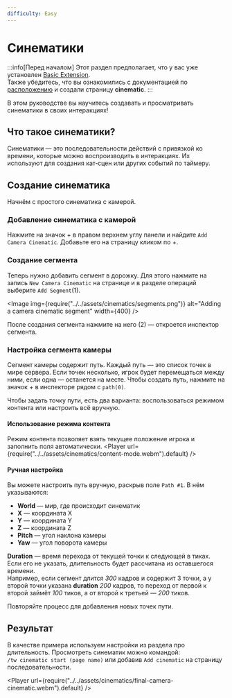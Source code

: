 ```yaml
---
difficulty: Easy
---
```



# Синематики

:::info[Перед началом]
Этот раздел предполагает, что у вас уже установлен [Basic Extension](../../02-getting-started/01-installation.mdx#basic-extension).\
Также убедитесь, что вы ознакомились с документацией по [расположению](../../02-getting-started/02-layout.mdx) и создали страницу **cinematic**.
:::

В этом руководстве вы научитесь создавать и просматривать синематики в своих интеракциях!

## Что такое синематики?
Синематики — это последовательности действий с привязкой ко времени, которые можно воспроизводить в интеракциях. Их используют для создания кат‑сцен или других событий по таймеру.

## Создание синематика
Начнём с простого синематика с камерой.

### Добавление синематика с камерой
Нажмите на значок + в правом верхнем углу панели и найдите `Add Camera Cinematic`. Добавьте его на страницу кликом по +.

<EntrySearch entryName='cinematic'/>

### Создание сегмента
Теперь нужно добавить сегмент в дорожку. Для этого нажмите на запись `New Camera Cinematic` на странице и в разделе операций выберите `Add Segment`(1).

<Image img={require("../../assets/cinematics/segments.png")} alt="Adding a camera cinematic segment" width={400} />

После создания сегмента нажмите на него (2) — откроется инспектор сегмента.

### Настройка сегмента камеры
Сегмент камеры содержит путь. Каждый путь — это список точек в мире сервера. Если точек несколько, игрок будет перемещаться между ними, если одна — останется на месте.
Чтобы создать путь, нажмите на значок + в инспекторе рядом с `path(0)`.

Чтобы задать точку пути, есть два варианта: воспользоваться режимом контента или настроить всё вручную.
#### Использование режима контента
Режим контента позволяет взять текущее положение игрока и заполнить поля автоматически.
<Player url={require("../../assets/cinematics/content-mode.webm").default} />

#### Ручная настройка
Вы можете настроить путь вручную, раскрыв поле `Path #1`. В нём указываются:
* **World** — мир, где происходит синематик
* **X** — координата X
* **Y** — координата Y
* **Z** — координата Z
* **Pitch** — угол наклона камеры
* **Yaw** — угол поворота камеры

**Duration** — время перехода от текущей точки к следующей в тиках. Если его не указать, длительность будет рассчитана из оставшегося времени.\
Например, если сегмент длится *300* кадров и содержит 3 точки, а у второй точки указана **duration** *200* кадров, то переход от первой к второй займёт *100* тиков, а от второй к третьей — *200* тиков.

Повторяйте процесс для добавления новых точек пути.

## Результат
В качестве примера используем настройки из раздела про длительность. Просмотреть синематик можно командой:\
 `/tw cinematic start (page name)` или добавив `Add cinematic` на страницу последовательности.

<Player url={require("../../assets/cinematics/final-camera-cinematic.webm").default} />
